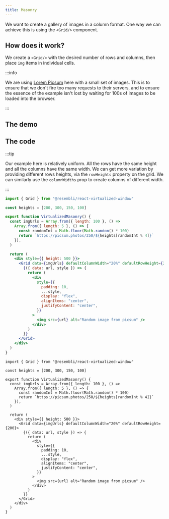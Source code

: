 ```yaml
---
title: Masonry
---
```


We want to create a gallery of images in a column format. One way we can achieve this is using the
`<Grid/>` component.

## How does it work?

We create a `<Grid/>` with the desired number of rows and columns, then place `img` items in individual cells.

:::info

We are using [Lorem Picsum](https://picsum.photos/) here with a small set of images. This is to ensure that
we don't fire too many requests to their servers, and to ensure the essence of the example isn't lost by waiting
for 100s of images to be loaded into the browser.

:::

## The demo


<VirtualizedMasonry />

## The code

:::tip

Our example here is relatively uniform. All the rows have the same height and all the columns have the same width.
We can get more variation by providing different rows heights, via the `rowHeights` property on the grid. We can
similarly use the `columnWidths` prop to create columns of different width.

:::


<Tabs>
<TabItem value="js" label="JavaScript">

```jsx
import { Grid } from "@resembli/react-virtualized-window"

const heights = [200, 300, 150, 100]

export function VirtualizedMasonry() {
  const imgUrls = Array.from({ length: 100 }, () =>
    Array.from({ length: 5 }, () => {
      const randomInt = Math.floor(Math.random() * 100)
      return `https://picsum.photos/250/${heights[randomInt % 4]}`
    }),
  )

  return (
    <div style={{ height: 500 }}>
      <Grid data={imgUrls} defaultColumnWidth="20%" defaultRowHeight={200}>
        {({ data: url, style }) => {
          return (
            <div
              style={{
                padding: 10,
                ...style,
                display: "flex",
                alignItems: "center",
                justifyContent: "center",
              }}
            >
              <img src={url} alt="Random image from picsum" />
            </div>
          )
        }}
      </Grid>
    </div>
  )
}
```

</TabItem>
<TabItem value="ts" label="TypeScript">

```tsx
import { Grid } from "@resembli/react-virtualized-window"

const heights = [200, 300, 150, 100]

export function VirtualizedMasonry() {
  const imgUrls = Array.from({ length: 100 }, () =>
    Array.from({ length: 5 }, () => {
      const randomInt = Math.floor(Math.random() * 100)
      return `https://picsum.photos/250/${heights[randomInt % 4]}`
    }),
  )

  return (
    <div style={{ height: 500 }}>
      <Grid data={imgUrls} defaultColumnWidth="20%" defaultRowHeight={200}>
        {({ data: url, style }) => {
          return (
            <div
              style={{
                padding: 10,
                ...style,
                display: "flex",
                alignItems: "center",
                justifyContent: "center",
              }}
            >
              <img src={url} alt="Random image from picsum" />
            </div>
          )
        }}
      </Grid>
    </div>
  )
}
```

</TabItem>
</Tabs>
